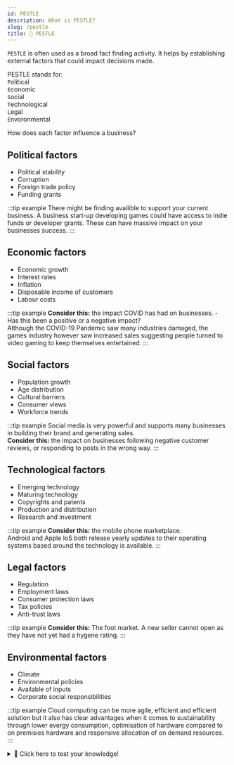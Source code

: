 ```yaml
---
id: PESTLE
description: What is PESTLE?
slug: /pestle
title: 🤔 PESTLE
---
```


`PESTLE` is often used as a broad fact finding activity. It helps by establishing external factors that could impact decisions made. 

PESTLE stands for: <br />
`P`olitical <br />
`E`conomic <br />
`S`ocial <br />
`T`echnological <br />
`L`egal <br />
`E`nvoronmental <br />

How does each factor influence a business?

## Political factors
- Political stability
- Corruption
- Foreign trade policy
- Funding grants

:::tip example
There might be finding availible to support your current business. A business start-up developing games could have access to indie funds or developer grants. These can have massive impact on your businesses success. 
:::

## Economic factors
- Economic growth
- Interest rates
- Inflation
- Disposable income of customers
- Labour costs

:::tip example
**Consider this:** the impact COVID has had on businesses. - Has this been a positive or a negative impact? <br />
Although the COVID-19 Pandemic saw many industries damaged, the games industry however saw increased sales suggesting people turned to video gaming to keep themselves entertained.
:::

## Social factors
- Population growth
- Age distribution 
- Cultural barriers
- Consumer views
- Workforce trends

:::tip example
Social media is very powerful and supports many businesses in building their brand and generating sales. <br />
**Consider this:** the impact on businesses following negative customer reviews, or responding to posts in the wrong way.
:::

## Technological factors
- Emerging technology
- Maturing technology
- Copyrights and patents
- Production and distribution
- Research and investment

:::tip example
**Consider this:** the mobile phone marketplace. <br />
Android and Apple IoS both release yearly updates to their operating systems based around the technology is available.
:::

## Legal factors
- Regulation
- Employment laws
- Consumer protection laws
- Tax policies
- Anti-trust laws

:::tip example
**Consider this:** The foot market. A new seller cannot open as they have not yet had a hygene rating. 
:::

## Environmental factors
- Climate
- Environmental policies
- Available of inputs
- Corporate social responsibilities

:::tip example
Cloud computing can be more agile, efficient and efficient solution but it also has clear advantages when it comes to sustainability through lower evergy consumption, optimisation of hardware compared to on premisies hardware and responsive allocation of on demand resources.
:::

<details>
  <summary>🧠 Click here to test your knowledge! </summary>

<iframe src="https://quizlet.com/679353808/match/embed?i=3loczc&x=1jj1" height="500" width="100%"></iframe>

</details>